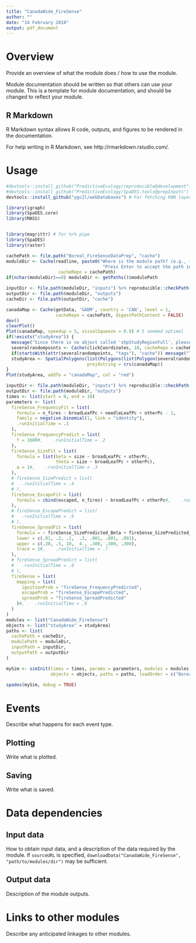 ```yaml
---
title: "CanadaWide_FireSense"
author: ""
date: "14 February 2018"
output: pdf_document
---
```


# Overview

Provide an overview of what the module does / how to use the module.

Module documentation should be written so that others can use your module.
This is a template for module documentation, and should be changed to reflect your module.

## R Markdown

R Markdown syntax allows R code, outputs, and figures to be rendered in the documentation.

For help writing in R Markdown, see http://rmarkdown.rstudio.com/.

# Usage

```r
#devtools::install_github("PredictiveEcology/reproducible@development")
#devtools::install_github("PredictiveEcology/SpaDES.tools@prepInputs") # prepInputs with alsoExtract argument
devtools::install_github("ygc2l/webDatabases") # For fetching KNN layers from PFC repo

library(igraph)
library(SpaDES.core)
library(MASS)


library(magrittr) # for %>% pipe
library(SpaDES)
library(raster)

cachePath <- file.path("Boreal_FireSenseDataPrep", "cache")
moduleDir <- Cache(readline, paste0("Where is the module path? (e.g., ~/module, with no quotes).\n",
                                     "Press Enter to accept the path in getPaths()$modulePath: "),
                    cacheRepo = cachePath)
if(nchar(moduleDir)==0) moduleDir <- getPaths()$modulePath

inputDir <- file.path(moduleDir, "inputs") %>% reproducible::checkPath(create = TRUE)
outputDir <- file.path(moduleDir, "outputs")
cacheDir <- file.path(outputDir, "cache")

canadaMap <- Cache(getData, 'GADM', country = 'CAN', level = 1,
                   cacheRepo = cachePath, digestPathContent = FALSE) 
dev()
clearPlot()
Plot(canadaMap, speedup = 5, visualSqueeze = 0.9) # 5 seemed optimal
if(!exists("studyArea")) {
  message("Since there is no object called 'shpStudyRegionFull', please draw a study area with 10 points")
  severalrandompoints <- Cache(clickCoordinates, 10, cacheRepo = cachePath)
  if(startsWith(attr(severalrandompoints, "tags"), "cache")) message("Taking shpStudyRegionFull from Cache")
  studyArea <- SpatialPolygons(list(Polygons(list(Polygon(severalrandompoints$coords)), ID = 1)),
                               proj4string = crs(canadaMap))
}
Plot(studyArea, addTo = "canadaMap", col = "red")

inputDir <- file.path(moduleDir, "inputs") %>% reproducible::checkPath(create = TRUE)
outputDir <- file.path(moduleDir, "outputs")
times <- list(start = 0, end = 10)
parameters <- list(
  fireSense_FrequencyFit = list(
    formula = n_fires ~ broadLeafPc + needleLeafPc + otherPc - 1, 
    family = negative.binomial(1, link = "identity"),
    .runInitialTime = .1
  ),
  fireSense_FrequencyPredict = list(
    f = 1600#,    .runInitialTime = .2
  ),
  fireSense_SizeFit = list(
    formula = list(beta = size ~ broadLeafPc + otherPc,
                   theta = size ~ broadLeafPc + otherPc),
    a = 1#,    .runInitialTime = .3
  ),
  # fireSense_SizePredict = list(
  #   .runInitialTime = .4
  # ),
  fireSense_EscapeFit = list(
    formula = cbind(escaped, n_fires) ~ broadLeafPc + otherPc#,    .runInitialTime = .5
  ),
  # fireSense_EscapePredict = list(
  #   .runInitialTime = .6
  # ),
  fireSense_SpreadFit = list(
    formula = ~ fireSense_SizePredicted_Beta + fireSense_SizePredicted_Theta,
    lower = c(.01, .2, .1,  .3, .001, .001, .001),
    upper = c(.20, .5, 10,  4., .300, .300, .300),
    trace = 1#,    .runInitialTime = .7
  ),
  # fireSense_SpreadPredict = list(
  #   .runInitialTime = .8
  # ),
  fireSense = list(
    mapping = list(
      ignitionProb = "fireSense_FrequencyPredicted",
      escapeProb = "fireSense_EscapePredicted",
      spreadProb = "fireSense_SpreadPredicted"
    )#,    .runInitialTime = .9
  )
)
modules <- list("CanadaWide_FireSense")
objects <- list("studyArea" = studyArea)
paths <- list(
  cachePath = cacheDir,
  modulePath = moduleDir,
  inputPath = inputDir,
  outputPath = outputDir
)

mySim <- simInit(times = times, params = parameters, modules = modules,
                 objects = objects, paths = paths, loadOrder = c("Boreal_FireSenseDataPrep", "fireSense_FrequencyFit", "fireSense_FrequencyPredict", "fireSense_SizeFit", "fireSense_SizePredict", "fireSense_EscapeFit", "fireSense_EscapePredict", "fireSense_SpreadFit", "fireSense_SpreadPredict", "fireSense"))

spades(mySim, debug = TRUE)
```

# Events

Describe what happens for each event type.

## Plotting

Write what is plotted.

## Saving

Write what is saved.

# Data dependencies

## Input data

How to obtain input data, and a description of the data required by the module.
If `sourceURL` is specified, `downloadData("CanadaWide_FireSense", "path/to/modules/dir")` may be sufficient.

## Output data

Description of the module outputs.

# Links to other modules

Describe any anticipated linkages to other modules.

